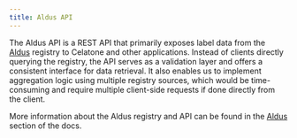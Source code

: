 ```yaml
---
title: Aldus API
---
```


The Aldus API is a REST API that primarily exposes label data from the [Aldus](https://aldus.dev) registry to Celatone and other applications. Instead of clients directly querying the registry, the API serves as a validation layer and offers a consistent interface for data retrieval. It also enables us to implement aggregation logic using multiple registry sources, which would be time-consuming and require multiple client-side requests if done directly from the client.

More information about the Aldus registry and API can be found in the [Aldus](/aldus) section of the docs.
